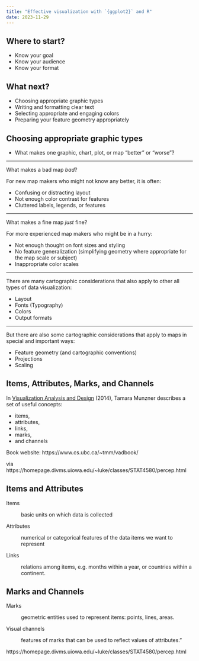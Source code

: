 ```yaml
---
title: "Effective visualization with `{ggplot2}` and R"
date: 2023-11-29
---
```


## Where to start?

-   Know your goal
-   Know your audience
-   Know your format

## What next?

-   Choosing appropriate graphic types
-   Writing and formatting clear text
-   Selecting appropriate and engaging colors
-   Preparing your feature geometry appropriately

## Choosing appropriate graphic types

-   What makes one graphic, chart, plot, or map "better" or "worse"?

------------------------------------------------------------------------

What makes a bad map *bad*?

For new map makers who might not know any better, it is often:

-   Confusing or distracting layout
-   Not enough color contrast for features
-   Cluttered labels, legends, or features

------------------------------------------------------------------------

What makes a fine map *just* fine?

For more experienced map makers who might be in a hurry:

-   Not enough thought on font sizes and styling
-   No feature generalization (simplifying geometry where appropriate for the map scale or subject)
-   Inappropriate color scales

------------------------------------------------------------------------

There are many cartographic considerations that also apply to other all types of data visualization:

-   Layout
-   Fonts (Typography)
-   Colors
-   Output formats

------------------------------------------------------------------------

But there are also some cartographic considerations that apply to maps in special and important ways:

-   Feature geometry (and cartographic conventions)
-   Projections
-   Scaling


## Items, Attributes, Marks, and Channels

In [Visualization Analysis and Design](https://www.cs.ubc.ca/~tmm/vadbook/) (2014), Tamara Munzner describes a set of useful concepts:

-   items,
-   attributes,
-   links,
-   marks,
-   and channels

::: notes
Book website: https://www.cs.ubc.ca/\~tmm/vadbook/

via https://homepage.divms.uiowa.edu/\~luke/classes/STAT4580/percep.html
:::

## Items and Attributes

Items

:   basic units on which data is collected

Attributes

:   numerical or categorical features of the data items we want to represent

Links

:   relations among items, e.g. months within a year, or countries within a continent.

## Marks and Channels

Marks

:   geometric entities used to represent items: points, lines, areas.

Visual channels

:   features of marks that can be used to reflect values of attributes."

::: notes
https://homepage.divms.uiowa.edu/\~luke/classes/STAT4580/percep.html
:::

